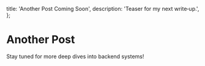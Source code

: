   title: 'Another Post Coming Soon',
  description: 'Teaser for my next write‑up.',
};

# Another Post

Stay tuned for more deep dives into backend systems!